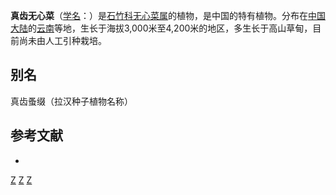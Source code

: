 {{Speciesbox
| taxon = Arenaria(植物) euodonta
| binomial_authority = W. W. Smith
}}

'''真齿无心菜'''（[[学名|学名]]：{{lang|la|''Arenaria euodonta''}}）是[[石竹科|石竹科]][[无心菜属|无心菜属]]的植物，是中国的特有植物。分布在[[中国大陆|中国大陆]]的[[云南|云南]]等地，生长于海拔3,000米至4,200米的地区，多生长于高山草甸，目前尚未由人工引种栽培。

== 别名 ==
真齿蚤缀（拉汉种子植物名称）

== 参考文献 ==
<div class="references-small">
* {{cite web| url =http://www.bioinfo.cn/db05/KmzwSpecies.php?action=view&id=3644| title =真齿无心菜| work =《中国高等植物数据库全库》| publisher =中国科学院微生物研究所| author =昆明植物研究所| accessdate =2009-02-24| deadurl =yes| archiveurl =https://web.archive.org/web/20160305022638/http://www.bioinfo.cn/db05/KmzwSpecies.php?action=view&id=3644| archivedate =2016-03-05}}
</div>
{{Taxonbar|from=Q15226611}}

[[Category:无心菜属|Z]]
[[Category:中国特有植物|Z]]
[[Category:云南植物|Z]]